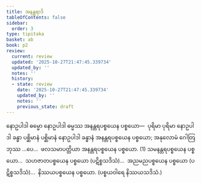 ```yaml
---
title: အနန္တရာဒိ
tableOfContents: false
sidebar:
  order: 3
type: tipitaka
basket: ab
book: p2
review:
  current: review
  updated: '2025-10-27T21:47:45.339734'
  updated_by: ''
  notes: ''
  history:
  - state: review
    date: '2025-10-27T21:47:45.339734'
    updated_by: ''
    notes: ''
    previous_state: draft
---
```



<ReviewStatus review={frontmatter.review} showDetails={true} />

<HypothesisAnnotation frontmatter={frontmatter} />

<DynamicBreadcrumb />

<Division number="397" book="p2" e="ch" v="38" p="529">

<Paragraph number="3327" book="p2">
နောဥပါဒါ ဓမ္မော နောဥပါဒါ ဓမ္မဿ အနန္တရပစ္စယေန ပစ္စယော—  ပုရိမာ ပုရိမာ နောဥပါဒါ ခန္ဓာ ပစ္ဆိမာနံ ပစ္ဆိမာနံ နောဥပါဒါ ခန္ဓာနံ အနန္တရပစ္စယေန ပစ္စယော; အနုလောမံ ဂေါတြဘုဿ …ပေ…  ဖလသမာပတ္တိယာ အနန္တရပစ္စယေန ပစ္စယော. (1)
</Paragraph>

<Paragraph number="3328" book="p2">
သမနန္တရပစ္စယေန ပစ္စယော…  သဟဇာတပစ္စယေန ပစ္စယော (ပဋိစ္စသဒိသံ)…  အညမညပစ္စယေန ပစ္စယော (ပဋိစ္စသဒိသံ)…  နိဿယပစ္စယေန ပစ္စယော. (ပစ္စယဝါရေ နိဿယသဒိသံ.)
</Paragraph>
</Division>
